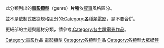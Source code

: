 {{Commonscat|Films by genre}}

此分類列出的'''[[电影类型|電影類型]]'''（genre）'''片種'''依[[叙事|叙事]]風格區分。

並不是依制式數據規格區分的[[:Category:各種類電影|:Category:各種類電影]]，請不要合併。

更細部的主題與題材分類，請參考[[:Category:各主題電影作品|:Category:各主題電影作品]]。

[[Category:電影作品|Category:電影作品]]
[[Category:電影類型|]]
[[Category:各類型作品|Category:各類型作品]]
[[Category:各類型大眾媒體|Category:各類型大眾媒體]]